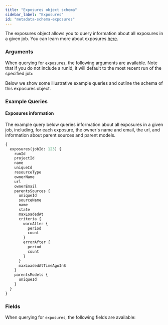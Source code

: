```yaml
---
title: "Exposures object schema"
sidebar_label: "Exposures"
id: "metadata-schema-exposures"
---
```



The exposures object allows you to query information about all exposures in a given job. You can learn more about exposures [here](/docs/build/exposures).

### Arguments

When querying for `exposures`, the following arguments are available. Note that if you do not include a runId, it will default to the most recent run of the specified job:

<ArgsTable queryName="exposure" />

Below we show some illustrative example queries and outline the schema of this exposures object.

### Example Queries
#### Exposures information

The example query below queries information about all exposures in a given job, including, for each exposure, the owner's name and email, the url, and information about parent sources and parent models.

```graphql
{
  exposures(jobId: 123) {
    runId
    projectId
    name
    uniqueId
    resourceType
    ownerName
    url
    ownerEmail
    parentsSources {
      uniqueId
      sourceName
      name
      state
      maxLoadedAt
      criteria {
        warnAfter {
          period
          count
        }
        errorAfter {
          period
          count
        }
      }
      maxLoadedAtTimeAgoInS
    }
    parentsModels {
      uniqueId
    }
  }
}
```

### Fields
When querying for `exposures`, the following fields are available:

<SchemaTable nodeName="ExposureNode" />
